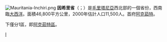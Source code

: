 [[File:Mauritania-Inchiri.png|right]]
'''因希里省'''（{{lang-ar|'''ولاية إينشيري'''}}；{{lang-fr|'''Inchiri'''}}）是[[毛里塔尼亞|毛里塔尼亞]]西北部的一個省份，西南臨[[大西洋|大西洋]]。面積46,800平方公里，2000年估計人口11,500人。首府[[阿克茹特|阿克茹特]]。

下僅分1區，即[[阿克茹特區|阿克茹特區]]。

{{茅利塔尼亞行政區劃}}

[[Category:毛里塔尼亞行政區劃|I]]